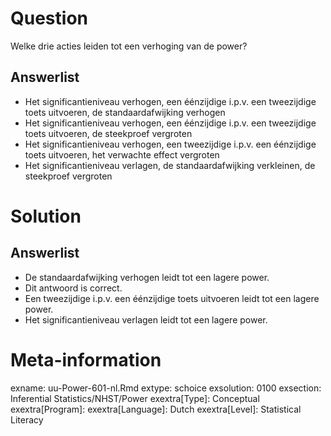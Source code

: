 Question
========
  
Welke drie acties leiden tot een verhoging van de power?
  
Answerlist
----------
* Het significantieniveau verhogen, een éénzijdige i.p.v. een tweezijdige toets uitvoeren, de standaardafwijking verhogen
* Het significantieniveau verhogen, een éénzijdige i.p.v. een tweezijdige toets uitvoeren, de steekproef vergroten 
* Het significantieniveau verhogen, een tweezijdige i.p.v. een éénzijdige toets uitvoeren, het verwachte effect vergroten
* Het significantieniveau verlagen, de standaardafwijking verkleinen, de steekproef vergroten


Solution
========
  
  
Answerlist
----------
* De standaardafwijking verhogen leidt tot een lagere power.
* Dit antwoord is correct.
* Een tweezijdige i.p.v. een éénzijdige toets uitvoeren leidt tot een lagere power.
* Het significantieniveau verlagen leidt tot een lagere power.

Meta-information
================
exname: uu-Power-601-nl.Rmd
extype: schoice
exsolution: 0100
exsection: Inferential Statistics/NHST/Power
exextra[Type]: Conceptual
exextra[Program]: 
exextra[Language]: Dutch
exextra[Level]: Statistical Literacy